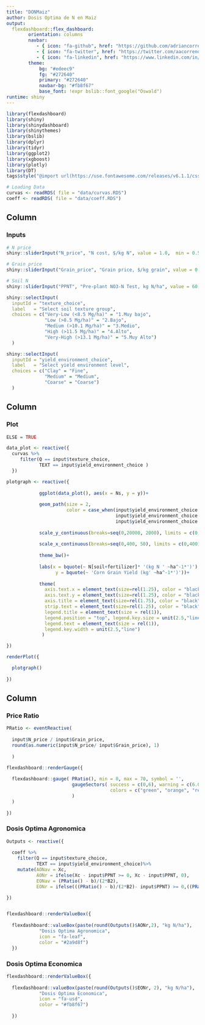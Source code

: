 ```yaml
---
title: "DONMaiz"
author: Dosis Optima de N en Maiz
output: 
  flexdashboard::flex_dashboard:
        orientation: columns
        navbar:
           - { icon: "fa-github", href: "https://github.com/adriancorrendo/", align: right }
           - { icon: "fa-twitter", href: "https://twitter.com/aacorrendo/", align: right}
           - { icon: "fa-linkedin", href: "https://www.linkedin.com/in/adriancorrendo/", align: right}
        theme:
            bg: "#edeec9"
            fg: "#272640"
            primary: "#272640"
            navbar-bg: "#fb8f67"
            base_font: !expr bslib::font_google("Oswald")
runtime: shiny
---
```


```r
library(flexdashboard)
library(shiny)
library(shinydashboard)
library(shinythemes)
library(bslib)
library(dplyr)
library(tidyr)
library(ggplot2)
library(xgboost)
library(plotly)
library(DT)
tags$style("@import url(https://use.fontawesome.com/releases/v6.1.1/css/all.css);")
```

```r

# Loading Data
curvas <- readRDS( file = "data/curvas.RDS")
coeff <- readRDS( file = "data/coeff.RDS")

```

## Column {data-width="150"}

### Inputs

```r

# N price
shiny::sliderInput("N_price", "N cost, $/kg N", value = 1.0,  min = 0.5, max = 3.5)

# Grain price
shiny::sliderInput("Grain_price", "Grain price, $/kg grain", value = 0.1,  min = 0.05, max = 0.2)

# Soil N
shiny::sliderInput("PPNT", "Pre-plant NO3-N Test, kg N/ha", value = 60,  min = 0, max = 300)

shiny::selectInput(
  inputId = "texture_choice",
  label   = "Select soil texture group",
  choices = c("Very-Low (<8.5 Mg/ha)" = "1.Muy bajo",
              "Low (>8.5 Mg/ha)" = "2.Bajo",
              "Medium (>10.1 Mg/ha)" = "3.Medio",
              "High (>11.5 Mg/ha)" = "4.Alto",
              "Very-High (>13.1 Mg/ha)" = "5.Muy Alto")
  )

shiny::selectInput(
  inputId = "yield_environment_choice",
  label   = "Select yield environment level",
  choices = c("Clay" = "Fine",
              "Medium" = "Medium",
              "Coarse" = "Coarse")
  )

```

## Column {data-width="400"}

### Plot

```r
ELSE = TRUE

data_plot <- reactive({
  curvas %>% 
     filter(Q == input$texture_choice,
            TEXT == input$yield_environment_choice )
  })

plotgraph <- reactive({
    
            ggplot(data_plot(), aes(x = Ns, y = y))+
    
            geom_path(size = 2,
                      color = case_when(input$yield_environment_choice == "Fine" ~ "#ba3037",
                                        input$yield_environment_choice == "Medium" ~ "#2c61d4",
                                        input$yield_environment_choice == "Coarse" ~ "#5e691f"))+
    
            scale_y_continuous(breaks=seq(0,20000, 2000), limits = c(0,18000))+
    
            scale_x_continuous(breaks=seq(0,400, 50), limits = c(0,400))+
    
            theme_bw()+
    
            labs(x = bquote(~ N[soil+fertilizer]* '(kg N ' ~ha^-1*')'),
                  y = bquote(~ 'Corn Grain Yield (kg' ~ha^-1*')'))+
    
            theme(
              axis.text.x = element_text(size=rel(1.25), color = "black"),
              axis.text.y = element_text(size=rel(1.25), color = "black"),
              axis.title = element_text(size=rel(1.75), color = "black"),
              strip.text = element_text(size=rel(1.25), color = "black"),
              legend.title = element_text(size = rel(1)),
              legend.position = "top", legend.key.size = unit(2.5,"line"),
              legend.text = element_text(size = rel(1)),
              legend.key.width = unit(2.5,"line")
             )

})

renderPlot({ 

  plotgraph()
  
})
```

## Column {data-width="180"}

### Price Ratio
```r

PRatio <- eventReactive( 
  
  input$N_price / input$Grain_price,
  round(as.numeric(input$N_price/ input$Grain_price), 1)
  
  )

flexdashboard::renderGauge({
  
  flexdashboard::gauge( PRatio(), min = 0, max = 70, symbol = '',
                        gaugeSectors( success = c(0,6), warning = c(6.001,10), danger = c(12, 15),
                                      colors = c("green", "orange", "red")
                        )
  )
  
})

```

### Dosis Optima Agronomica

```r

Outputs <- reactive({
  
  coeff %>%
    filter(Q == input$texture_choice,
           TEXT == input$yield_environment_choice)%>%
    mutate(AONav = Xc,
           AONr = ifelse(Xc - input$PPNT >= 0, Xc - input$PPNT, 0),
           EONav = (PRatio() - b)/(2*B2),
           EONr = ifelse(((PRatio() - b)/(2*B2)- input$PPNT) >= 0,((PRatio() - b)/(2*B2)- input$PPNT),0 )  )

})


flexdashboard::renderValueBox({
  
  flexdashboard::valueBox(paste(round(Outputs()$AONr,2), "kg N/ha"), 
            "Dosis Optima Agronomica", 
            icon = "fa-leaf", 
            color = "#2a9d8f")
  }) 

```

### Dosis Optima Economica

```r


flexdashboard::renderValueBox({
  
  flexdashboard::valueBox(paste(round(Outputs()$EONr, 2), "kg N/ha"), 
            "Dosis Optima Economica", 
            icon = "fa-usd", 
            color = "#fb8f67")
  
  }) 

```
